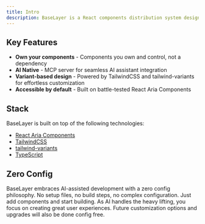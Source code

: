 ```yaml
---
title: Intro
description: BaseLayer is a React components distribution system designed for the AI era. It provides a registry and MCP server that lets AI coding assistants discover and install beautiful, accessible components directly into your projects. No dependencies, just code you own.
---
```


## Key Features

- **Own your components** - Components you own and control, not a dependency
- **AI Native** - MCP server for seamless AI assistant integration
- **Variant-based design** - Powered by TailwindCSS and tailwind-variants for effortless customization
- **Accessible by default** - Built on battle-tested React Aria Components

## Stack

BaseLayer is built on top of the following technologies:

- [React Aria Components](https://react-spectrum.adobe.com/react-aria/getting-started.html)
- [TailwindCSS](https://tailwindcss.com/)
- [tailwind-variants](https://www.tailwind-variants.org/)
- [TypeScript](https://www.typescriptlang.org/)

## Zero Config

BaseLayer embraces AI-assisted development with a zero config philosophy. No setup files, no build steps, no complex configuration. Just add components and start building. As AI handles the heavy lifting, you focus on creating great user experiences. Future customization options and upgrades will also be done config free.